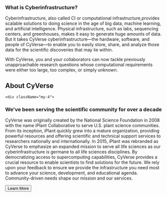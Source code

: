 


 
<div className="bg-dark rounded-3 p-4 mb-4">
  <h3 class="mb-4 text-white d-flex"><Icon path={mdiInformation} size="40px" color="#FFFF" class="mx-2" />What is Cyberinfrastructure?</h3>
  <p class="lead text-white">
    <span class="fw-bold">Cyberinfrastructure</span>, also called CI or
    computational infrastructure,provides scalable solutions to doing science in
    the age of big data, machine learning, and artificial intelligence. Physical
    infrastructure, such as labs, sequencing centers, and greenhouses, makes it
    easy to generate huge amounts of data. But it takes CyVerse
    cyberinfrastructure—the hardware, software, and people of CyVerse—to enable
    you to easily store, share, and analyze those data for the scientific
    discoveries that may lie within.
  </p>
  <p class="lead text-light">
    <span class="fw-bold">With CyVerse</span>, you and your collaborators can
    now tackle previously unapproachable research questions whose computational
    requirements were either too large, too complex, or simply unknown.
  </p>
  <div>
  </div>
  </div>
  <div className="border rounded-3 shadow-lg mb-4 p-5">
  <h2 className="display-4">About CyVerse</h2>
  
    <div className="my-4">
  <h3>We've been serving the scientific community for over a decade</h3>
  <p className="lh-base">
    <span class="fw-bold">CyVerse was originally created by the National Science Foundation in 2008 with the name iPlant Collaborative to serve U.S. plant science communities.</span> From its inception, iPlant quickly grew into a mature organization, providing powerful resources and offering scientific and technical support services to researchers nationally and internationally. In 2015, iPlant was rebranded as CyVerse to emphasize an expanded mission to serve all life sciences as our cyberinfrastructure is germane to all life sciences disciplines. By democratizing access to supercomputing capabilities, CyVerse provides a crucial resource to enable scientists to find solutions for the future. We rely upon your feedback to ensure we provide the infrastructure you need most to advance your science, development, and educational agenda. Community-driven needs shape our mission and our services.
  </p>
  <button type="button" className="btn btn-primary btn-lg px-4 me-sm-3"> Learn More </button>
  </div>
  </div>

